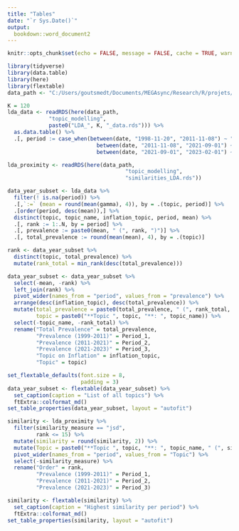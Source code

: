 ```yaml
---
title: "Tables"
date: "`r Sys.Date()`"
output: 
  bookdown::word_document2
---
```


```r
knitr::opts_chunk$set(echo = FALSE, message = FALSE, cache = TRUE, warning = FALSE)
```

```r
library(tidyverse)
library(data.table)
library(here)
library(flextable)
data_path <- "C:/Users/goutsmedt/Documents/MEGAsync/Research/R/projets/data/green_ecb_responsiveness"

K = 120
lda_data <- readRDS(here(data_path, 
             "topic_modelling",
             paste0("LDA_", K, "_data.rds"))) %>% 
  as.data.table() %>% 
  .[, period := case_when(between(date, "1998-11-20", "2011-11-08") ~ "Period_1",
                            between(date, "2011-11-08", "2021-09-01") ~ "Period_2",
                            between(date, "2021-09-01", "2023-02-01") ~ "Period_3")] 

lda_proximity <- readRDS(here(data_path, 
                                     "topic_modelling",
                                     "similarities_LDA.rds"))
```

```r
data_year_subset <- lda_data %>% 
  filter(! is.na(period)) %>% 
  .[,`:=` (mean = round(mean(gamma), 4)), by = .(topic, period)] %>%
  .[order(period, desc(mean)),] %>% 
  distinct(topic, topic_name, inflation_topic, period, mean) %>% 
  .[, rank := 1:.N, by = period] %>%  
  .[, prevalence := paste0(mean, " (", rank, ")")] %>% 
  .[, total_prevalence := round(mean(mean), 4), by = .(topic)]

rank <- data_year_subset %>% 
  distinct(topic, total_prevalence) %>% 
  mutate(rank_total = min_rank(desc(total_prevalence)))

data_year_subset <- data_year_subset %>% 
  select(-mean, -rank) %>%  
  left_join(rank) %>% 
  pivot_wider(names_from = "period", values_from = "prevalence") %>% 
  arrange(desc(inflation_topic), desc(total_prevalence)) %>% 
  mutate(total_prevalence = paste0(total_prevalence, " (", rank_total, ")"),
         topic = paste0("**Topic ", topic, "**: ", topic_name)) %>% 
  select(-topic_name, -rank_total) %>% 
  rename("Total Prevalence" = total_prevalence,
         "Prevalence (1999-2011)" = Period_1,
         "Prevalence (2011-2021)" = Period_2,
         "Prevalence (2021-2023)" = Period_3,
         "Topic on Inflation" = inflation_topic,
         "Topic" = topic)

set_flextable_defaults(font.size = 8,
                       padding = 3)
data_year_subset <- flextable(data_year_subset) %>% 
  set_caption(caption = "List of all topics") %>% 
  ftExtra::colformat_md()
set_table_properties(data_year_subset, layout = "autofit")

```

```r
similarity <- lda_proximity %>% 
  filter(similarity_measure == "jsd",
         rank <= 15) %>% 
  mutate(similarity = round(similarity, 2)) %>% 
  mutate(Topic = paste0("**Topic ", topic, "**: ", topic_name, " (", similarity, ")"), .keep = "unused", .before = everything()) %>% 
  pivot_wider(names_from = "period", values_from = "Topic") %>% 
  select(-similarity_measure) %>% 
  rename("Order" = rank,
         "Prevalence (1999-2011)" = Period_1,
         "Prevalence (2011-2021)" = Period_2,
         "Prevalence (2021-2023)" = Period_3)

similarity <- flextable(similarity) %>% 
  set_caption(caption = "Highest similarity per period") %>% 
  ftExtra::colformat_md()
set_table_properties(similarity, layout = "autofit") 
```

